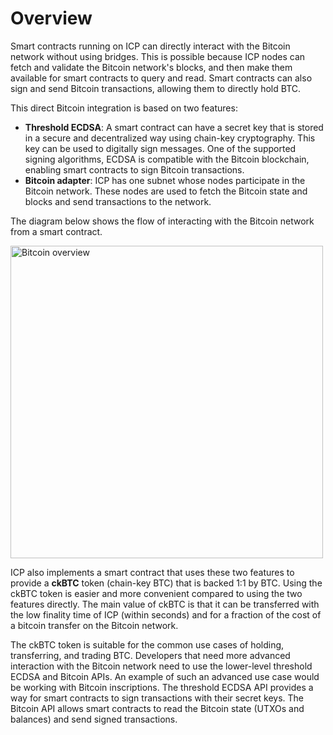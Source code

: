 
# Overview

Smart contracts running on ICP can directly interact with the Bitcoin network without using bridges.
This is possible because ICP nodes can fetch and validate the Bitcoin network's blocks, and then make them available for smart contracts to query and read.
Smart contracts can also sign and send Bitcoin transactions, allowing them to directly hold BTC.

This direct Bitcoin integration is based on two features:

- **Threshold ECDSA**: A smart contract can have a secret key that is stored in a secure and decentralized way using chain-key cryptography.
  This key can be used to digitally sign messages.
  One of the supported signing algorithms, ECDSA is compatible with the Bitcoin blockchain, enabling smart contracts to sign Bitcoin transactions.
- **Bitcoin adapter**: ICP has one subnet whose nodes participate in the Bitcoin network.
  These nodes are used to fetch the Bitcoin state and blocks and send transactions to the network.

The diagram below shows the flow of interacting with the Bitcoin network from a smart contract.

<div class="text--center">
  <img
    src={useBaseUrl("/img/docs/bitcoin-overview.png")}
    alt="Bitcoin overview"
    width="500"
  />
</div>

ICP also implements a smart contract that uses these two features to provide a **ckBTC** token (chain-key BTC) that is backed 1:1 by BTC.
Using the ckBTC token is easier and more convenient compared to using the two features directly.
The main value of ckBTC is that it can be transferred with the low finality time of ICP (within seconds) and for a fraction of the cost of a bitcoin transfer on the Bitcoin network.

The ckBTC token is suitable for the common use cases of holding, transferring, and trading BTC.
Developers that need more advanced interaction with the Bitcoin network need to use the lower-level threshold ECDSA and Bitcoin APIs.
An example of such an advanced use case would be working with Bitcoin inscriptions.
The threshold ECDSA API provides a way for smart contracts to sign transactions with their secret keys.
The Bitcoin API allows smart contracts to read the Bitcoin state (UTXOs and balances) and send signed transactions.
